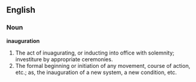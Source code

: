 ==English==

===Noun===

'''inauguration'''

#The act of inuagurating, or inducting into office with solemnity; investiture by appropriate ceremonies.
#The formal beginning or initiation of any movement, course of action, etc.; as, the inauguration of a new system, a new condition, etc.